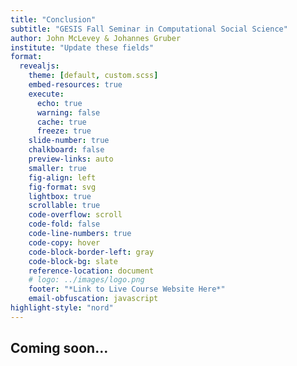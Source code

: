 ```yaml
---
title: "Conclusion"
subtitle: "GESIS Fall Seminar in Computational Social Science"
author: John McLevey & Johannes Gruber
institute: "Update these fields"
format:
  revealjs: 
    theme: [default, custom.scss]
    embed-resources: true
    execute:
      echo: true
      warning: false
      cache: true
      freeze: true
    slide-number: true
    chalkboard: false
    preview-links: auto
    smaller: true
    fig-align: left
    fig-format: svg
    lightbox: true
    scrollable: true
    code-overflow: scroll
    code-fold: false
    code-line-numbers: true
    code-copy: hover
    code-block-border-left: gray 
    code-block-bg: slate
    reference-location: document
    # logo: ../images/logo.png
    footer: "*Link to Live Course Website Here*"
    email-obfuscation: javascript
highlight-style: "nord"
---
```


## Coming soon...